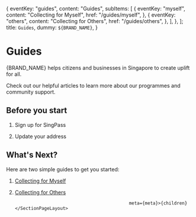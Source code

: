   {
    eventKey: "guides",
    content: "Guides",
    subItems: [
      {
        eventKey: "myself",
        content: "Collecting for Myself",
        href: "/guides/myself",
      },
      {
        eventKey: "others",
        content: "Collecting for Others",
        href: "/guides/others",
      },
    ],
  },
];
  title: `Guides`,
  dummy: `${BRAND_NAME}`,
}

# Guides

{BRAND_NAME} helps citizens and businesses in Singapore to create uplift for all.

Check out our helpful articles to learn more about our programmes and community support.

## Before you start

1. Sign up for SingPass

2. Update your address

## What's Next?

Here are two simple guides to get you started:

1. [Collecting for Myself](/guides/myself)
2. [Collecting for Others](/guides/others)

                                                  meta={meta}>{children}</SectionPageLayout>
